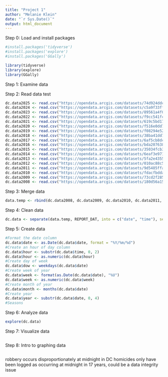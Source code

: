 ```yaml
---
title: "Project 1"
author: "Melanie Klein"
date: "`r Sys.Date()`"
output: html_document
---
```


Step 0: Load and install packages
```r
#install.packages('tidyverse')
#install.packages('explore')
#install.packages('GGally')
```

```r
library(tidyverse)
library(explore)
library(GGally)
```

Step 1: Examine data

Step 2: Read data test
```r
dc.data2025 <- read.csv("https://opendata.arcgis.com/datasets/74d924ddc3374e3b977e6f002478cb9b_7.csv", stringsAsFactors = FALSE) 
dc.data2024 <- read.csv("https://opendata.arcgis.com/datasets/c5a9f33ffca546babbd91de1969e742d_6.csv", stringsAsFactors = FALSE)
dc.data2023 <- read.csv("https://opendata.arcgis.com/datasets/89561a4f02ba46cca3c42333425d1b87_5.csv", stringsAsFactors = FALSE)
dc.data2022 <- read.csv("https://opendata.arcgis.com/datasets/f9cc541fc8c04106a05a1a4f1e7e813c_4.csv", stringsAsFactors = FALSE)
dc.data2021 <- read.csv("https://opendata.arcgis.com/datasets/619c5bd17ca2411db0689bb0a211783c_3.csv", stringsAsFactors = FALSE)
dc.data2020 <- read.csv("https://opendata.arcgis.com/datasets/f516e0dd7b614b088ad781b0c4002331_2.csv", stringsAsFactors = FALSE)
dc.data2019 <- read.csv("https://opendata.arcgis.com/datasets/f08294e5286141c293e9202fcd3e8b57_1.csv", stringsAsFactors = FALSE)
dc.data2018 <- read.csv("https://opendata.arcgis.com/datasets/38ba41dd74354563bce28a359b59324e_0.csv", stringsAsFactors = FALSE)
dc.data2017 <- read.csv("https://opendata.arcgis.com/datasets/6af5cb8dc38e4bcbac8168b27ee104aa_38.csv", stringsAsFactors = FALSE)
dc.data2016 <- read.csv("https://opendata.arcgis.com/datasets/bda20763840448b58f8383bae800a843_26.csv", stringsAsFactors = FALSE)
dc.data2015 <- read.csv("https://opendata.arcgis.com/datasets/35034fcb3b36499c84c94c069ab1a966_27.csv", stringsAsFactors = FALSE)
dc.data2014 <- read.csv("https://opendata.arcgis.com/datasets/6eaf3e9713de44d3aa103622d51053b5_9.csv", stringsAsFactors = FALSE)
dc.data2013 <- read.csv("https://opendata.arcgis.com/datasets/5fa2e43557f7484d89aac9e1e76158c9_10.csv", stringsAsFactors = FALSE)
dc.data2012 <- read.csv("https://opendata.arcgis.com/datasets/010ac88c55b1409bb67c9270c8fc18b5_11.csv", stringsAsFactors = FALSE)
dc.data2011 <- read.csv("https://opendata.arcgis.com/datasets/9d5485ffae914c5f97047a7dd86e115b_35.csv", stringsAsFactors = FALSE)
dc.data2010 <- read.csv("https://opendata.arcgis.com/datasets/fdacfbdda7654e06a161352247d3a2f0_34.csv", stringsAsFactors = FALSE)
dc.data2009 <- read.csv("https://opendata.arcgis.com/datasets/73cd2f2858714cd1a7e2859f8e6e4de4_33.csv", stringsAsFactors = FALSE)
dc.data2008 <- read.csv("https://opendata.arcgis.com/datasets/180d56a1551c4e76ac2175e63dc0dce9_32.csv", stringsAsFactors = FALSE)
```

Step 3: Merge data
```r
data.temp <- rbind(dc.data2008, dc.data2009, dc.data2010, dc.data2011, dc.data2012, dc.data2013, dc.data2014, dc.data2015, dc.data2016, dc.data2017, dc.data2018, dc.data2019, dc.data2020, dc.data2021, dc.data2022, dc.data2023, dc.data2024, dc.data2025)
```

Step 4: Clean data
```r
dc.data <- separate(data.temp, REPORT_DAT, into = c("date", "time"), sep = " ")
```

Step 5: Create data
```r
#Format the date column
dc.data$date <- as.Date(dc.data$date, format = "%Y/%m/%d")
#Create an hour of day column
dc.data$hour <- substr(dc.data$time, 0, 2)
dc.data$hour <- as.numeric(dc.data$hour)
#Create day of week
dc.data$dow <- weekdays(dc.data$date)
#Create week of year
dc.data$week <- format(as.Date(dc.data$date), "%U")
dc.data$week <- as.numeric(dc.data$week)
#Create month of year
dc.data$month <- months(dc.data$date)
#Create year
dc.data$year <- substr(dc.data$date, 0, 4)
#Seasons

```

Step 6: Analyze data
```r
explore(dc.data)
```

Step 7: Visualize data
```r

```

Step 8: Intro to graphing data
```r

```

robbery occurs disproportionately at midnight in DC
homicides only have been logged as occurring at midnight in 17 years, could be a data integrity issue
